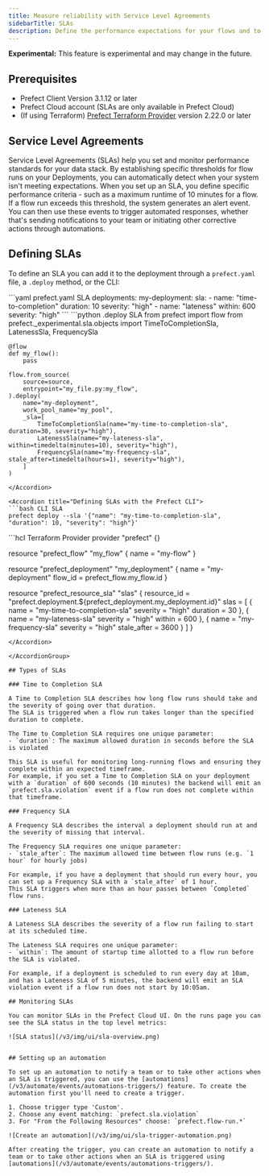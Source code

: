 ```yaml
---
title: Measure reliability with Service Level Agreements
sidebarTitle: SLAs
description: Define the performance expectations for your flows and to enable automated alerts when those expectations are not met.
---
```


<Warning> <b>Experimental:</b> This feature is experimental and may change in the future.</Warning>

## Prerequisites
- Prefect Client Version 3.1.12 or later
- Prefect Cloud account (SLAs are only available in Prefect Cloud)
- (If using Terraform) [Prefect Terraform Provider](https://registry.terraform.io/providers/PrefectHQ/prefect/latest/docs) version 2.22.0 or later

## Service Level Agreements

<span class="badge cloud"></span> Service Level Agreements (SLAs) help you set and monitor performance standards for your data stack. By establishing specific thresholds for flow runs on your Deployments, you can automatically detect when your system isn't meeting expectations.
When you set up an SLA, you define specific performance criteria - such as a maximum runtime of 10 minutes for a flow. If a flow run exceeds this threshold, the system generates an alert event. You can then use these events to trigger automated responses, whether that's sending notifications to your team or initiating other corrective actions through automations.

## Defining SLAs

To define an SLA you can add it to the deployment through a `prefect.yaml` file, a `.deploy` method, or the CLI:
<AccordionGroup>

<Accordion title="Defining SLAs in your prefect.yaml file">
```yaml prefect.yaml SLA
deployments:
  my-deployment:
    sla:
        - name: "time-to-completion"
          duration: 10
          severity: "high"
        - name: "lateness"
          within: 600
          severity: "high"
```
</Accordion>

<Accordion title="Defining SLAs using a .deploy method">
```python .deploy SLA
    from prefect import flow
    from prefect._experimental.sla.objects import TimeToCompletionSla, LatenessSla, FrequencySla

    @flow
    def my_flow():
        pass

    flow.from_source(
        source=source,
        entrypoint="my_file.py:my_flow",
    ).deploy(
        name="my-deployment",
        work_pool_name="my_pool",
        _sla=[
            TimeToCompletionSla(name="my-time-to-completion-sla", duration=30, severity="high"),
            LatenessSla(name="my-lateness-sla", within=timedelta(minutes=10), severity="high"),
            FrequencySla(name="my-frequency-sla", stale_after=timedelta(hours=1), severity="high"),
        ]
    )
```
</Accordion>

<Accordion title="Defining SLAs with the Prefect CLI">
```bash CLI SLA
prefect deploy --sla '{"name": "my-time-to-completion-sla", "duration": 10, "severity": "high"}'
```
</Accordion>

<Accordion title="Defining SLAs with the Terraform Provider">
```hcl Terraform Provider
provider "prefect" {}

resource "prefect_flow" "my_flow" {
  name = "my-flow"
}

resource "prefect_deployment" "my_deployment" {
  name    = "my-deployment"
  flow_id = prefect_flow.my_flow.id
}

resource "prefect_resource_sla" "slas" {
  resource_id = "prefect.deployment.${prefect_deployment.my_deployment.id}"
  slas = [
    {
      name     = "my-time-to-completion-sla"
      severity = "high"
      duration = 30
    },
    {
      name     = "my-lateness-sla"
      severity = "high"
      within   = 600
    },
    {
      name        = "my-frequency-sla"
      severity    = "high"
      stale_after = 3600
    }
  ]
}
```
</Accordion>

</AccordionGroup>

## Types of SLAs

### Time to Completion SLA

A Time to Completion SLA describes how long flow runs should take and the severity of going over that duration.
The SLA is triggered when a flow run takes longer than the specified duration to complete.

The Time to Completion SLA requires one unique parameter:
- `duration`: The maximum allowed duration in seconds before the SLA is violated

This SLA is useful for monitoring long-running flows and ensuring they complete within an expected timeframe.
For example, if you set a Time to Completion SLA on your deployment with a `duration` of 600 seconds (10 minutes) the backend will emit an `prefect.sla.violation` event if a flow run does not complete within that timeframe.

### Frequency SLA

A Frequency SLA describes the interval a deployment should run at and the severity of missing that interval.

The Frequency SLA requires one unique parameter:
- `stale_after`: The maximum allowed time between flow runs (e.g. `1 hour` for hourly jobs)

For example, if you have a deployment that should run every hour, you can set up a Frequency SLA with a `stale_after` of 1 hour.
This SLA triggers when more than an hour passes between `Completed` flow runs.

### Lateness SLA

A Lateness SLA describes the severity of a flow run failing to start at its scheduled time.

The Lateness SLA requires one unique parameter:
- `within`: The amount of startup time allotted to a flow run before the SLA is violated.

For example, if a deployment is scheduled to run every day at 10am, and has a Lateness SLA of 5 minutes, the backend will emit an SLA violation event if a flow run does not start by 10:05am.

## Monitoring SLAs

You can monitor SLAs in the Prefect Cloud UI. On the runs page you can see the SLA status in the top level metrics:

![SLA status](/v3/img/ui/sla-overview.png)


## Setting up an automation

To set up an automation to notify a team or to take other actions when an SLA is triggered, you can use the [automations](/v3/automate/events/automations-triggers/) feature. To create the automation first you'll need to create a trigger.

1. Choose trigger type 'Custom'.
2. Choose any event matching: `prefect.sla.violation`
3. For "From the Following Resources" choose: `prefect.flow-run.*`

![Create an automation](/v3/img/ui/sla-trigger-automation.png)

After creating the trigger, you can create an automation to notify a team or to take other actions when an SLA is triggered using [automations](/v3/automate/events/automations-triggers/).
